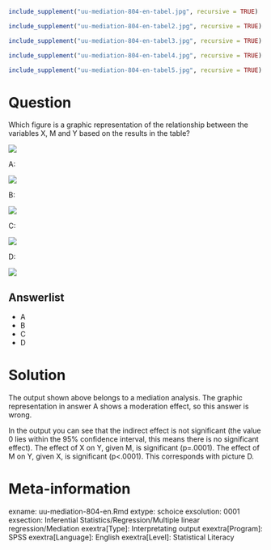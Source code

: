 ```r
include_supplement("uu-mediation-804-en-tabel.jpg", recursive = TRUE)
```

```r
include_supplement("uu-mediation-804-en-tabel2.jpg", recursive = TRUE)
```

```r
include_supplement("uu-mediation-804-en-tabel3.jpg", recursive = TRUE)
```

```r
include_supplement("uu-mediation-804-en-tabel4.jpg", recursive = TRUE)
```

```r
include_supplement("uu-mediation-804-en-tabel5.jpg", recursive = TRUE)
```

Question
========
  
Which figure is a graphic representation of the relationship between the variables X, M and Y based on the results in the table?

![](uu-mediation-804-en-tabel.jpg)



A:

![](uu-mediation-804-en-tabel2.jpg)

B:

![](uu-mediation-804-en-tabel3.jpg)

C:

![](uu-mediation-804-en-tabel4.jpg)

D:

![](uu-mediation-804-en-tabel5.jpg)
  
Answerlist
----------
* A
* B
* C
* D

Solution
========
The output shown above belongs to a mediation analysis. The graphic representation in answer A shows a moderation effect, so this answer is wrong. 

In the output you can see that the indirect effect is not significant (the value 0 lies within the 95% confidence interval, this means there is no significant effect). The effect of X on Y, given M, is significant (p=.0001). The effect of M on Y, given X, is significant (p<.0001). This corresponds with picture D.
  


Meta-information
================
exname: uu-mediation-804-en.Rmd
extype: schoice
exsolution: 0001
exsection: Inferential Statistics/Regression/Multiple linear regression/Mediation
exextra[Type]: Interpretating output
exextra[Program]: SPSS
exextra[Language]: English
exextra[Level]: Statistical Literacy
